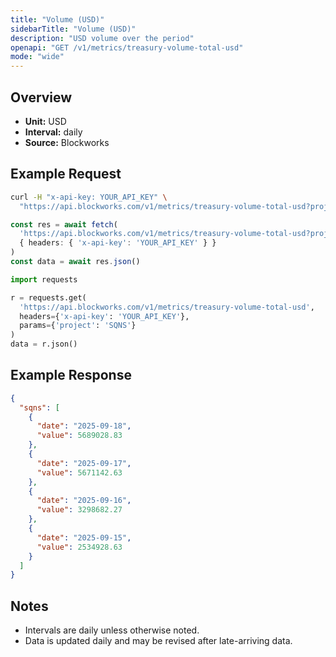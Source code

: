 ```yaml
---
title: "Volume (USD)"
sidebarTitle: "Volume (USD)"
description: "USD volume over the period"
openapi: "GET /v1/metrics/treasury-volume-total-usd"
mode: "wide"
---
```


## Overview

- **Unit:** USD
- **Interval:** daily
- **Source:** Blockworks

## Example Request

<CodeGroup>

```bash cURL
curl -H "x-api-key: YOUR_API_KEY" \
  "https://api.blockworks.com/v1/metrics/treasury-volume-total-usd?project=SQNS"
```

```typescript TypeScript
const res = await fetch(
  'https://api.blockworks.com/v1/metrics/treasury-volume-total-usd?project=SQNS',
  { headers: { 'x-api-key': 'YOUR_API_KEY' } }
)
const data = await res.json()
```

```python Python
import requests

r = requests.get(
  'https://api.blockworks.com/v1/metrics/treasury-volume-total-usd',
  headers={'x-api-key': 'YOUR_API_KEY'},
  params={'project': 'SQNS'}
)
data = r.json()
```

</CodeGroup>

## Example Response

```json
{
  "sqns": [
    {
      "date": "2025-09-18",
      "value": 5689028.83
    },
    {
      "date": "2025-09-17",
      "value": 5671142.63
    },
    {
      "date": "2025-09-16",
      "value": 3298682.27
    },
    {
      "date": "2025-09-15",
      "value": 2534928.63
    }
  ]
}
```

## Notes
- Intervals are daily unless otherwise noted.
- Data is updated daily and may be revised after late-arriving data.